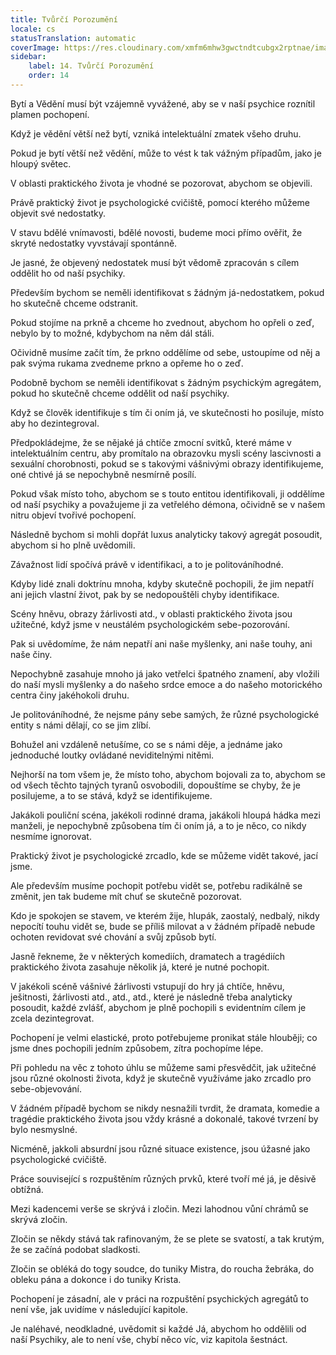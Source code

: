 ```yaml
---
title: Tvůrčí Porozumění
locale: cs
statusTranslation: automatic
coverImage: https://res.cloudinary.com/xmfm6mhw3gwctndtcubgx2rptnae/image/upload/v1741354419/small_cover_la_gran_rebelion_28716e29d2.webp
sidebar:
    label: 14. Tvůrčí Porozumění
    order: 14
---
```

Bytí a Vědění musí být vzájemně vyvážené, aby se v naší psychice roznítil plamen pochopení.

Když je vědění větší než bytí, vzniká intelektuální zmatek všeho druhu.

Pokud je bytí větší než vědění, může to vést k tak vážným případům, jako je hloupý světec.

V oblasti praktického života je vhodné se pozorovat, abychom se objevili.

Právě praktický život je psychologické cvičiště, pomocí kterého můžeme objevit své nedostatky.

V stavu bdělé vnímavosti, bdělé novosti, budeme moci přímo ověřit, že skryté nedostatky vyvstávají spontánně.

Je jasné, že objevený nedostatek musí být vědomě zpracován s cílem oddělit ho od naší psychiky.

Především bychom se neměli identifikovat s žádným já-nedostatkem, pokud ho skutečně chceme odstranit.

Pokud stojíme na prkně a chceme ho zvednout, abychom ho opřeli o zeď, nebylo by to možné, kdybychom na něm dál stáli.

Očividně musíme začít tím, že prkno oddělíme od sebe, ustoupíme od něj a pak svýma rukama zvedneme prkno a opřeme ho o zeď.

Podobně bychom se neměli identifikovat s žádným psychickým agregátem, pokud ho skutečně chceme oddělit od naší psychiky.

Když se člověk identifikuje s tím či oním já, ve skutečnosti ho posiluje, místo aby ho dezintegroval.

Předpokládejme, že se nějaké já chtíče zmocní svitků, které máme v intelektuálním centru, aby promítalo na obrazovku mysli scény lascivnosti a sexuální chorobnosti, pokud se s takovými vášnivými obrazy identifikujeme, oné chtivé já se nepochybně nesmírně posílí.

Pokud však místo toho, abychom se s touto entitou identifikovali, ji oddělíme od naší psychiky a považujeme ji za vetřelého démona, očividně se v našem nitru objeví tvořivé pochopení.

Následně bychom si mohli dopřát luxus analyticky takový agregát posoudit, abychom si ho plně uvědomili.

Závažnost lidí spočívá právě v identifikaci, a to je politováníhodné.

Kdyby lidé znali doktrínu mnoha, kdyby skutečně pochopili, že jim nepatří ani jejich vlastní život, pak by se nedopouštěli chyby identifikace.

Scény hněvu, obrazy žárlivosti atd., v oblasti praktického života jsou užitečné, když jsme v neustálém psychologickém sebe-pozorování.

Pak si uvědomíme, že nám nepatří ani naše myšlenky, ani naše touhy, ani naše činy.

Nepochybně zasahuje mnoho já jako vetřelci špatného znamení, aby vložili do naší mysli myšlenky a do našeho srdce emoce a do našeho motorického centra činy jakéhokoli druhu.

Je politováníhodné, že nejsme pány sebe samých, že různé psychologické entity s námi dělají, co se jim zlíbí.

Bohužel ani vzdáleně netušíme, co se s námi děje, a jednáme jako jednoduché loutky ovládané neviditelnými nitěmi.

Nejhorší na tom všem je, že místo toho, abychom bojovali za to, abychom se od všech těchto tajných tyranů osvobodili, dopouštíme se chyby, že je posilujeme, a to se stává, když se identifikujeme.

Jakákoli pouliční scéna, jakékoli rodinné drama, jakákoli hloupá hádka mezi manželi, je nepochybně způsobena tím či oním já, a to je něco, co nikdy nesmíme ignorovat.

Praktický život je psychologické zrcadlo, kde se můžeme vidět takové, jací jsme.

Ale především musíme pochopit potřebu vidět se, potřebu radikálně se změnit, jen tak budeme mít chuť se skutečně pozorovat.

Kdo je spokojen se stavem, ve kterém žije, hlupák, zaostalý, nedbalý, nikdy nepocítí touhu vidět se, bude se příliš milovat a v žádném případě nebude ochoten revidovat své chování a svůj způsob bytí.

Jasně řekneme, že v některých komediích, dramatech a tragédiích praktického života zasahuje několik já, které je nutné pochopit.

V jakékoli scéně vášnivé žárlivosti vstupují do hry já chtíče, hněvu, ješitnosti, žárlivosti atd., atd., atd., které je následně třeba analyticky posoudit, každé zvlášť, abychom je plně pochopili s evidentním cílem je zcela dezintegrovat.

Pochopení je velmi elastické, proto potřebujeme pronikat stále hlouběji; co jsme dnes pochopili jedním způsobem, zítra pochopíme lépe.

Při pohledu na věc z tohoto úhlu se můžeme sami přesvědčit, jak užitečné jsou různé okolnosti života, když je skutečně využíváme jako zrcadlo pro sebe-objevování.

V žádném případě bychom se nikdy nesnažili tvrdit, že dramata, komedie a tragédie praktického života jsou vždy krásné a dokonalé, takové tvrzení by bylo nesmyslné.

Nicméně, jakkoli absurdní jsou různé situace existence, jsou úžasné jako psychologické cvičiště.

Práce související s rozpuštěním různých prvků, které tvoří mé já, je děsivě obtížná.

Mezi kadencemi verše se skrývá i zločin. Mezi lahodnou vůní chrámů se skrývá zločin.

Zločin se někdy stává tak rafinovaným, že se plete se svatostí, a tak krutým, že se začíná podobat sladkosti.

Zločin se obléká do togy soudce, do tuniky Mistra, do roucha žebráka, do obleku pána a dokonce i do tuniky Krista.

Pochopení je zásadní, ale v práci na rozpuštění psychických agregátů to není vše, jak uvidíme v následující kapitole.

Je naléhavé, neodkladné, uvědomit si každé Já, abychom ho oddělili od naší Psychiky, ale to není vše, chybí něco víc, viz kapitola šestnáct.

